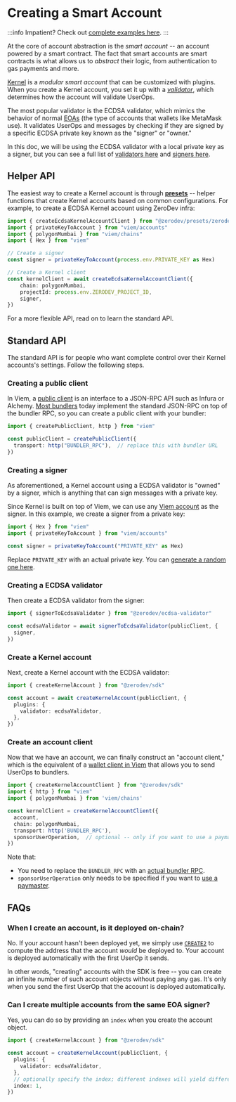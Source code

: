 # Creating a Smart Account

:::info
Impatient?  Check out [complete examples here](https://github.com/zerodevapp/kernel.js-examples/tree/main/create-account).
:::

At the core of account abstraction is the *smart account* -- an account powered by a smart contract.  The fact that smart accounts are smart contracts is what allows us to *abstract* their logic, from authentication to gas payments and more.

[Kernel](https://github.com/zerodevapp/kernel) is a *modular smart account* that can be customized with plugins.  When you create a Kernel account, you set it up with a [*validator*](/sdk/plugins/intro), which determines how the account will validate UserOps.

The most popular validator is the ECDSA validator, which mimics the behavior of normal [EOAs](https://ethereum.org/en/glossary/#eoa) (the type of accounts that wallets like MetaMask use).  It validates UserOps and messages by checking if they are signed by a specific ECDSA private key known as the "signer" or "owner."

In this doc, we will be using the ECDSA validator with a local private key as a signer, but you can see a full list of [validators here]((/sdk/plugins/intro)) and [signers here](/sdk/signers/intro).

## Helper API

The easiest way to create a Kernel account is through [**presets**](/sdk/presets/intro) -- helper functions that create Kernel accounts based on common configurations.  For example, to create a ECDSA Kernel account using ZeroDev infra:

```typescript
import { createEcdsaKernelAccountClient } from "@zerodev/presets/zerodev"
import { privateKeyToAccount } from "viem/accounts"
import { polygonMumbai } from "viem/chains"
import { Hex } from "viem"

// Create a signer
const signer = privateKeyToAccount(process.env.PRIVATE_KEY as Hex)

// Create a Kernel client
const kernelClient = await createEcdsaKernelAccountClient({
    chain: polygonMumbai,
    projectId: process.env.ZERODEV_PROJECT_ID,
    signer,
})
```

For a more flexible API, read on to learn the standard API.

## Standard API

The standard API is for people who want complete control over their Kernel accounts's settings.  Follow the following steps.

### Creating a public client

In Viem, a [public client](https://viem.sh/docs/clients/public.html) is an interface to a JSON-RPC API such as Infura or Alchemy.  [Most bundlers](/meta-infra/intro) today implement the standard JSON-RPC on top of the bundler RPC, so you can create a public client with your bundler:

```typescript
import { createPublicClient, http } from "viem"

const publicClient = createPublicClient({
  transport: http("BUNDLER_RPC"),  // replace this with bundler URL
})
```

### Creating a signer

As aforementioned, a Kernel account using a ECDSA validator is "owned" by a signer, which is anything that can sign messages with a private key.

Since Kernel is built on top of Viem, we can use any [Viem account](https://viem.sh/docs/accounts/privateKey.html) as the signer.  In this example, we create a signer from a private key:

```typescript
import { Hex } from "viem"
import { privateKeyToAccount } from "viem/accounts"

const signer = privateKeyToAccount("PRIVATE_KEY" as Hex)
```

Replace `PRIVATE_KEY` with an actual private key.  You can [generate a random one here](https://privatekeys.pw/keys/ethereum/random).

### Creating a ECDSA validator

Then create a ECDSA validator from the signer:

```typescript
import { signerToEcdsaValidator } from "@zerodev/ecdsa-validator"

const ecdsaValidator = await signerToEcdsaValidator(publicClient, {
  signer,
})
```

### Create a Kernel account

Next, create a Kernel account with the ECDSA validator:

```typescript
import { createKernelAccount } from "@zerodev/sdk"

const account = await createKernelAccount(publicClient, {
  plugins: {
    validator: ecdsaValidator,
  },
})
```

### Create an account client

Now that we have an account, we can finally construct an "account client," which is the equivalent of a [wallet client in Viem](https://viem.sh/docs/clients/wallet.html) that allows you to send UserOps to bundlers.

```typescript
import { createKernelAccountClient } from "@zerodev/sdk"
import { http } from "viem"
import { polygonMumbai } from 'viem/chains'

const kernelClient = createKernelAccountClient({
  account,
  chain: polygonMumbai,
  transport: http('BUNDLER_RPC'),
  sponsorUserOperation,  // optional -- only if you want to use a paymaster
})
```

Note that:

- You need to replace the `BUNDLER_RPC` with an [actual bundler RPC](/meta-infra/intro).
- `sponsorUserOperation` only needs to be specified if you want to [use a paymaster](/sdk/core-api/sponsor-gas).

## FAQs

### When I create an account, is it deployed on-chain?

No.  If your account hasn't been deployed yet, we simply use [`CREATE2`](https://eips.ethereum.org/EIPS/eip-1014) to compute the address that the account *would* be deployed to.  Your account is deployed automatically with the first UserOp it sends.

In other words, "creating" accounts with the SDK is free -- you can create an infinite number of such account objects without paying any gas.  It's only when you send the first UserOp that the account is deployed automatically.

### Can I create multiple accounts from the same EOA signer?

Yes, you can do so by providing an `index` when you create the account object.

```typescript
import { createKernelAccount } from "@zerodev/sdk"

const account = createKernelAccount(publicClient, {
  plugins: {
    validator: ecdsaValidator,
  },
  // optionally specify the index; different indexes will yield different accounts
  index: 1,
})
```